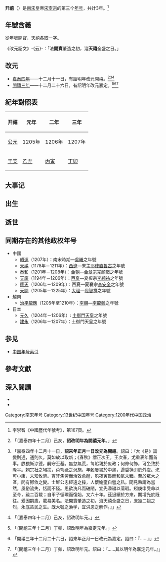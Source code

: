 {{Eranamebox|年号=开禧
|起讫时间= 1205年－1207年
|政权= [[南宋|南宋]]
|帝王=[[宋寧宗|宋寧宗]]
|历时= 3年
|timeline=<timeline>
ImageSize  = width:200 height:50
PlotArea   = width:180 height:30 left:10 bottom:20
TimeAxis   = orientation:horizontal
DateFormat = yyyy
Period     = from:1127 till:1279
AlignBars  = early
ScaleMajor = increment:50 start:1127
Colors =
  id:canvas value:rgb(1,1,0.85)
BackgroundColors = canvas:canvas
PlotData =
  width:15 color:black
  bar:era from:start till:end
  bar:era from:1194 till:1224 color:red
  bar:era from:1205 till:1207 color:green
</timeline>
|说明= <span style="color: green">开禧</span>在<span style="color: red">宋寧宗</span>及'''南宋'''时期的位置。
}}
'''开禧'''（{{kj|1205年||1207年|}}）是[[南宋|南宋]]皇帝[[宋寧宗|宋寧宗]]的第三个[[年号|年号]]，共计3年。<ref>李崇智《中國歷代年號考》，第167頁。</ref>

==年號含義==
從年號開寶、天禧各取一字。

《改元詔文》-{云}-：「法'''開寶'''肇造之初，洎'''天禧'''全盛之日。」

==改元==
*[[1204年|嘉泰四年]]——十二月十一日，有詔明年改元開禧。<ref>{{cite wikisource|title=宋史本紀第三十八寧宗二|last=脫脫|wslink=zh:宋史/卷038}}「〔嘉泰四年十二月〕己亥，'''詔改明年為開禧元年'''。」</ref><ref>{{cite wikisource|title=宋會要輯稿禮五十四|last=徐松|wslink=zh:宋會要輯稿/卷078}}「嘉泰四年十二月十一日，'''詔來年正月一日改元為開禧'''。詔曰：『大《易》論變則通，通則久，莫如故以取新；《春秋》謂正次王，王次春，尤重表年而首事。朕猥慚涼德，嗣守丕基。無怠無荒，每躬親於庶政；何修何飾，可坐致於隆平。賴宗社之翊扶，荷穹祗之況施，年穀屢書於中熟，邊委觕弭於外虞。汔可小康，末知攸濟。宵旰焦勞而治效愈邈，夙夜寅畏而和氣未臻。至於眾大之區，間有鬰攸之變。士鮮公忠經遠之操，人懷媮墮自營之私。聞見熟謂為當然，風俗流失，恬而不怪。思欲洗凡而破陋，宜先滌穢以蕩瑕。矧庚申受命以至今，踰二百載；自甲子循環而復始，又六十年。茲迓續於方來，期增光於既往。爰因嗣歲，載易美名。法開寶肇造之初，洎天禧全盛之日，庶幾二祖之烈，永底烝民之生。既大號之渙孚，宜洪恩之解作。』」</ref><ref>{{cite wikisource|title=宋史全文卷二十九下|last=佚名|wslink=zh:宋史全文 (四庫全書本)/卷29下}}「〔嘉泰四年十二月〕己亥，詔改明年元。」</ref>
*[[1207年|開禧三年]]——十二月二十六日，有詔明年改元嘉定。<ref>{{cite wikisource|title=宋史本紀第三十八寧宗二|last=脫脫|wslink=zh:宋史/卷038}}「〔開禧三年十二月〕丁卯，詔改明年為嘉定元年。」</ref><ref>{{cite wikisource|title=宋會要輯稿禮五十四|last=徐松|wslink=zh:宋會要輯稿/卷078}}「開禧三年十二月二十六日，詔來年正月一日改元為嘉定。詔曰：『……』」</ref><ref>{{cite wikisource|title=宋史全文卷二十九下|last=佚名|wslink=zh:宋史全文 (四庫全書本)/卷29下}}「〔開禧三年十二月〕丁卯，詔改明年元。詔曰：『……其以明年為嘉定元年。』」</ref>

==紀年對照表==
{| class="wikitable"  style="text-align:center;"
!开禧!!元年!!二年!!三年
|-
![[公元|公元]]
|1205年||1206年||1207年
|-
![[干支|干支]]
|[[乙丑|乙丑]]||[[丙寅|丙寅]]||[[丁卯|丁卯]]
|}

==大事记==

==出生==

==逝世==

==同期存在的其他政权年号==
*中國
**[[轉運_(吳曦)|轉運]]（1207年）：南宋時期—[[吳曦|吳曦]]之年號
**[[天禧_(西遼)|天禧]]（1178年－1211年）：[[西遼|西遼]]—末主[[耶律直魯古|耶律直魯古]]之年號
**[[泰和_(金朝)|泰和]]（1201年－1208年）：[[金朝|金朝]]—[[金章宗|金章宗]]完顏璟之年號
**[[天慶_(西夏)|天慶]]（1194年－1206年）：[[西夏|西夏]]—夏桓宗[[李純祐|李純祐]]之年號
**[[應天_(西夏)|應天]]（1206年－1209年）：西夏—夏襄宗[[李安全|李安全]]之年號
**[[天開|天開]]（1205年－1225年）：[[大理國|大理]]—[[段智祥|段智祥]]之年號
*越南
**[[治平龍應|治平龍應]]（1205年至1210年）：[[李朝_(越南)|李朝]]—[[李龍翰|李龍翰]]之年號
*日本
**[[元久|元久]]（1204年－1206年）: [[土御門天皇|土御門天皇]]之年號 
**[[建永|建永]]（1206年－1207年）：土御門天皇之年號

==参见==
*[[中国年号列表#南宋|中国年号索引]]

==參考文獻==
{{Reflist}}

==深入閱讀==
<div>
*{{Cite book|author=[[李崇智|李崇智]]|title=中國歷代年號考|format=|url=|date=2004年12月|publisher=中華書局|location=北京|id=ISBN 7101025129}}
*{{Cite book|author=[[鄧洪波|鄧洪波]]|title=東亞歷史年表|format=pdf|url=http://www.eastasia.ntu.edu.tw/chinese/05_a04.htm|date=2005年3月|publisher=國立臺灣大學東亞經典與文化研究計劃|location=臺北|id=ISBN 9789860005189|access-date=2021-11-21|archive-date=2007-08-25|archive-url=https://web.archive.org/web/20070825002742/http://www.eastasia.ntu.edu.tw/chinese/05_a04.htm}}
</div>

{{年号|[[嘉泰|嘉泰]]|[[中国年号索引|南宋年号]]|[[嘉定_(年号)|嘉定]]}}
{{宋朝年號}}

[[Category:南宋年号|Category:南宋年号]]
[[Category:13世纪中国年号|Category:13世纪中国年号]]
[[Category:1200年代中国政治|Category:1200年代中国政治]]
